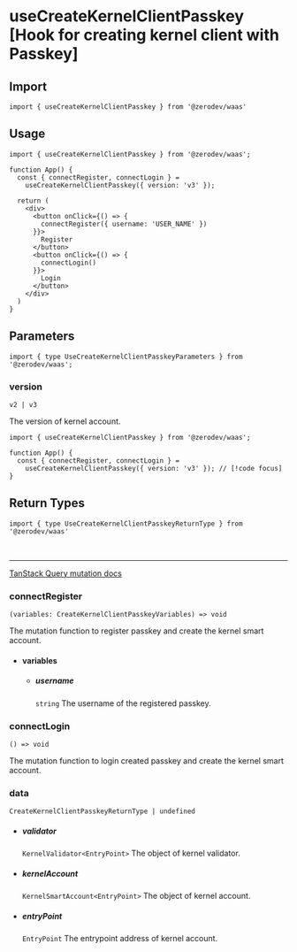 
# useCreateKernelClientPasskey [Hook for creating kernel client with Passkey]

## Import
```tsx
import { useCreateKernelClientPasskey } from '@zerodev/waas'
```

## Usage
```tsx
import { useCreateKernelClientPasskey } from '@zerodev/waas';

function App() {
  const { connectRegister, connectLogin } = 
    useCreateKernelClientPasskey({ version: 'v3' });
  
  return (
    <div>
      <button onClick={() => {
        connectRegister({ username: 'USER_NAME' })
      }}>
        Register
      </button>
      <button onClick={() => {
        connectLogin()
      }}>
        Login
      </button>
    </div>
  )
}
```

## Parameters
```tsx
import { type UseCreateKernelClientPasskeyParameters } from '@zerodev/waas';
```

### version

`v2 | v3`

The version of kernel account.
```tsx
import { useCreateKernelClientPasskey } from '@zerodev/waas';

function App() {
  const { connectRegister, connectLogin } = 
    useCreateKernelClientPasskey({ version: 'v3' }); // [!code focus]
}
```

## Return Types

```tsx
import { type UseCreateKernelClientPasskeyReturnType } from '@zerodev/waas'
```

<br />

---

[TanStack Query mutation docs](https://tanstack.com/query/v5/docs/react/reference/useMutation)

### connectRegister
`(variables: CreateKernelClientPasskeyVariables) => void`

The mutation function to register passkey and create the kernel smart account.

- #### variables 
  - ##### username
    `string`
    The username of the registered passkey.

### connectLogin
`() => void`

The mutation function to login created passkey and create the kernel smart account.

### data
`CreateKernelClientPasskeyReturnType | undefined`
  - ##### validator
    `KernelValidator<EntryPoint>` The object of kernel validator.
  - ##### kernelAccount
    `KernelSmartAccount<EntryPoint>` The object of kernel account.
  - ##### entryPoint
    `EntryPoint` The entrypoint address of kernel account.

<MutationResult />